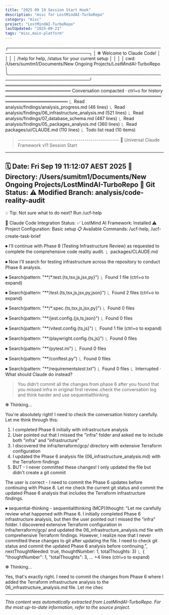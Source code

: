 ```yaml
---
title: "2025 09 19 Session Start Hook"
description: "misc for LostMindAI-TurboRepo"
category: "misc"
project: "LostMindAI-TurboRepo"
lastUpdated: "2025-09-21"
tags: "misc,main-platform"
---
```


╭────────────────────────────────────────────────────────────────────────────╮
│ ✻ Welcome to Claude Code!                                                  │
│                                                                            │
│   /help for help, /status for your current setup                           │
│                                                                            │
│   cwd: /Users/sumitm1/Documents/New Ongoing Projects/LostMindAI-TurboRepo  │
╰────────────────────────────────────────────────────────────────────────────╯
═══════════════════════════════════════════════════════════════════════ Conversation compacted · ctrl+o for history ══════════════════════════════════════════════════════════════════════
  ⎿  Read analysis/findings/analysis_progress.md (46 lines)
  ⎿  Read analysis/findings/06_infrastructure_analysis.md (521 lines)
  ⎿  Read analysis/findings/07_database_schema.md (487 lines)
  ⎿  Read analysis/findings/05_packages_analysis.md (360 lines)
  ⎿  Read packages/ui/CLAUDE.md (110 lines)
  ⎿  Todo list read (10 items)

> <session-start-hook>--------------------------------------------------
  🚀 Universal Claude Framework v11 Session Start
  --------------------------------------------------
  🗓️  Date: Fri Sep 19 11:12:07 AEST 2025
  📍  Directory: /Users/sumitm1/Documents/New Ongoing Projects/LostMindAI-TurboRepo
  🌳 Git Status:
     ⚠️  Modified
     Branch: analysis/code-reality-audit
  --------------------------------------------------
  💡 Tip: Not sure what to do next? Run /ucf-help

  🔗 Claude Code Integration Status:
     ✅ LostMind AI Framework: Installed
     ⚠️  Project Configuration: Basic setup
     📋 Available Commands: /ucf-help, /ucf-create-task-brief</session-start-hook>

⏺ I'll continue with Phase 8 (Testing Infrastructure Review) as requested to complete the comprehensive code reality audit.
  ⎿  packages/CLAUDE.md

⏺ Now I'll search for testing infrastructure across the repository to conduct Phase 8 analysis.

⏺ Search(pattern: "**/*.test.{ts,tsx,js,jsx,py}")
  ⎿  Found 1 file (ctrl+o to expand)

⏺ Search(pattern: "**/*test*.{ts,tsx,js,jsx,py,json}")
  ⎿  Found 2 files (ctrl+o to expand)

⏺ Search(pattern: "**/*.spec.{ts,tsx,js,jsx,py}")
  ⎿  Found 0 files 

⏺ Search(pattern: "**/jest.config.{js,ts,json}")
  ⎿  Found 0 files 

⏺ Search(pattern: "**/vitest.config.{ts,js}")
  ⎿  Found 1 file (ctrl+o to expand)

⏺ Search(pattern: "**/playwright.config.{ts,js}")
  ⎿  Found 0 files 

⏺ Search(pattern: "**/pytest.ini")
  ⎿  Found 0 files 

⏺ Search(pattern: "**/conftest.py")
  ⎿  Found 0 files 

⏺ Search(pattern: "**/requirements*test*.txt")
  ⎿  Found 0 files 
  ⎿  Interrupted · What should Claude do instead?

> You didn't commit all the changes from phase 6 after you found that you missed infra in original first review..check the conversation log and think harder and use sequentialthinking

✻ Thinking…

  You're absolutely right! I need to check the conversation history carefully. Let me think through this:

  1. I completed Phase 6 initially with infrastructure analysis
  2. User pointed out that I missed the "infra" folder and asked me to include both "infra" and "infrastructure" 
  3. I discovered the infra/terraform/gcp/ directory with extensive Terraform configuration
  4. I updated the Phase 6 analysis file (06_infrastructure_analysis.md) with the Terraform findings
  5. BUT - I never committed these changes! I only updated the file but didn't create a git commit

  The user is correct - I need to commit the Phase 6 updates before continuing with Phase 8. Let me check the current git status and commit the updated Phase 6 analysis that includes the
   Terraform infrastructure findings.

⏺ sequential-thinking - sequentialthinking (MCP)(thought: "Let me carefully review what happened with Phase 6. I initially completed Phase 6 infrastructure analysis, but then the user
                                                pointed out I missed the \"infra\" folder. I discovered extensive Terraform configuration in infra/terraform/gcp/ and updated the
                                                06_infrastructure_analysis.md file with comprehensive Terraform findings. However, I realize now that I never committed these changes to
                                                git after updating the file. I need to check git status and commit the updated Phase 6 analysis before continuing.", nextThoughtNeeded:
                                                true, thoughtNumber: 1, totalThoughts: 3)
  ⎿  {                                                                                                                                                                               
       "thoughtNumber": 1,
       "totalThoughts": 3,
     … +4 lines (ctrl+o to expand)

✻ Thinking…

  Yes, that's exactly right. I need to commit the changes from Phase 6 where I added the Terraform infrastructure analysis to the 06_infrastructure_analysis.md file. Let me chec

---
*This content was automatically extracted from LostMindAI-TurboRepo. For the most up-to-date information, refer to the source project.*

